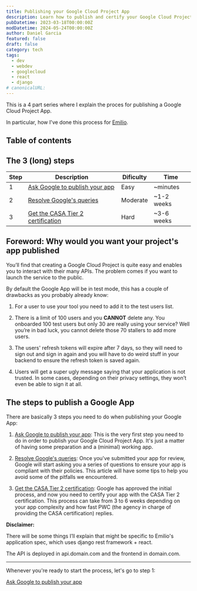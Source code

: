 ```yaml
---
title: Publishing your Google Cloud Project App
description: Learn how to publish and certify your Google Cloud Project App.
pubDatetime: 2023-03-18T00:00:00Z
modDatetime: 2024-05-24T00:00:00Z
author: Daniel Garcia
featured: false
draft: false
category: tech
tags:
  - dev
  - webdev
  - googlecloud
  - react
  - django
# canonicalURL:
---
```



This is a 4 part series where I explain the proces for publishing a Google Cloud Project App.

In particular, how I've done this process for [Emilio](https://getemil.io).

## Table of contents

## The 3 (long) steps

| Step | Description                                                                                                              | Dificulty | Time       |
| ---- | ------------------------------------------------------------------------------------------------------------------------ | --------- | ---------- |
| 1    | [Ask Google to publish your app](/blog/publishing-your-google-cloud-project-app-ask-for-your-google-app-to-be-published) | Easy      | ~minutes   |
| 2    | [Resolve Google's queries](/blog/publishing-your-google-cloud-project-app-resolve-google-queries)                        | Moderate  | ~1-2 weeks |
| 3    | [Get the CASA Tier 2 certification](/blog/publishing-your-google-cloud-project-app-get-the-casa-tier-2-certification)    | Hard      | ~3-6 weeks |

## **Foreword**: Why would you want your project's app published

You’ll find that creating a Google Cloud Project is quite easy and enables you to interact with their many APIs. The problem comes if you want to launch the service to the public.

By default the Google App will be in test mode, this has a couple of drawbacks as you probably already know:

1. For a user to use your tool you need to add it to the test users list.

2. There is a limit of 100 users and you **CANNOT** delete any. You onboarded 100 test users but only 30 are really using your service? Well you’re in bad luck, you cannot delete those 70 stallers to add more users.

3. The users' refresh tokens will expire after 7 days, so they will need to sign out and sign in again and you will have to do weird stuff in your backend to ensure the refresh token is saved again.

4. Users will get a super ugly message saying that your application is not trusted. In some cases, depending on their privacy settings, they won’t even be able to sign it at all.

<WebsiteDesignCTA client:visible />

## The steps to publish a Google App

There are basically 3 steps you need to do when publishing your Google App:

1. [Ask Google to publish your app](/blog/publishing-your-google-cloud-project-app-ask-for-your-google-app-to-be-published): This is the very first step you need to do in order to publish your Google Cloud Project App. It's just a matter of having some preparation and a (minimal) working app.

2. [Resolve Google's queries](/blog/publishing-your-google-cloud-project-app-resolve-google-queries): Once you've submitted your app for review, Google will start asking you a series of questions to ensure your app is compliant with their policies. This article will have some tips to help you avoid some of the pitfalls we encountered.

3. [Get the CASA Tier 2 certification](/blog/publishing-your-google-cloud-project-app-get-the-casa-tier-2-certification): Google has approved the initial process, and now you need to certify your app with the CASA Tier 2 certification. This process can take from 3 to 6 weeks depending on your app complexity and how fast PWC (the agency in charge of providing the CASA certification) replies.

**Disclaimer:**

There will be some things I’ll explain that might be specific to Emilio's application spec, which uses django rest framework + react.

The API is deployed in api.domain.com and the frontend in domain.com.

---

Whenever you're ready to start the process, let's go to step 1:

[Ask Google to publish your app](#)
